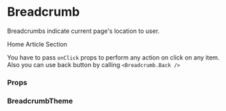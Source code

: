 
<Meta title="Core" component={Breadcrumb} />

# Breadcrumb

Breadcrumbs indicate current page's location to user.

<Preview withToolbar>
    <Story name="Breadcrumb">
        <Breadcrumb>
            <Breadcrumb.Item onClick={action('Home')}>Home</Breadcrumb.Item>
            <Breadcrumb.Item onClick={action('Article')}>Article</Breadcrumb.Item>
            <Breadcrumb.Item onClick={action('Section')}>Section</Breadcrumb.Item>
        </Breadcrumb>
    </Story>
</Preview>

You have to pass `onClick` props to perform any action on click on any item. Also you can use back button by calling `<Breadcrumb.Back />`

### Props

<Props of={Breadcrumb} />

### BreadcrumbTheme

<Props of={stories.ThemeInterface} />
